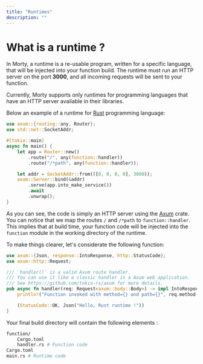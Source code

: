 ```yaml
---
title: "Runtimes"
description: ""
---
```



# What is a runtime ?

In Morty, a runtime is a re-usable program, written for a specific language, that will be injected into your function build. The runtime must run an HTTP server on the port **3000**, and all incoming requests will be sent to your function.

<Callout type="warning" emoji="⚠️">
  Currently, Morty supports only runtimes for programming languages that have an
  HTTP server available in their libraries.
</Callout>

Below an example of a runtime for [Rust](https://www.rust-lang.org) programming language:

```rust
use axum::{routing::any, Router};
use std::net::SocketAddr;

#[tokio::main]
async fn main() {
    let app = Router::new()
        .route("/", any(function::handler))
        .route("/*path", any(function::handler));

    let addr = SocketAddr::from(([0, 0, 0, 0], 3000));
    axum::Server::bind(&addr)
        .serve(app.into_make_service())
        .await
        .unwrap();
}
```

As you can see, the code is simply an HTTP server using the [Axum](https://github.com/tokio-rs/axum) crate. You can notice that we map the routes `/` and `/*path` to `function::handler`. This implies that at build time, your function code will be injected into the `function` module in the working directory of the runtime.

To make things clearer, let's considerate the following function:

```rust
use axum::{Json, response::IntoResponse, http::StatusCode};
use axum::http::Request;

/// `handler()` is a valid Axum route handler.
/// You can use it like a classic handler in a Axum web application.
/// See https://github.com/tokio-rs/axum for more details.
pub async fn handler(req: Request<axum::body::Body>) -> impl IntoResponse {
    println!("Function invoked with method={} and path={}", req.method(), req.uri());

    (StatusCode::OK, Json("Hello, Rust runtime !"))
}
```

Your final build directory will contain the following elements :

```bash
function/
    Cargo.toml
    handler.rs # Function code
Cargo.toml
main.rs # Runtime code
```
